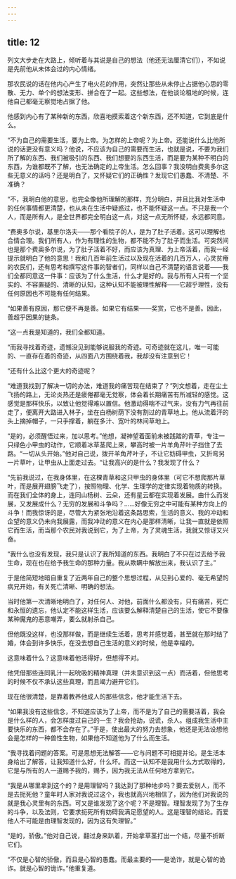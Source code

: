```yaml
---
---
---
```

title: 12
---




列文大步走在大路上，倾听着与其说是自己的想法（他还无法厘清它们），不如说是先前他从未体会过的内心情绪。

那农民说的话在他内心产生了电火花的作用，突然让那些从未停止占据他心思的零散、无力、单个的想法变形、拼合在了一起。这些想法，在他谈论租地的时候，连他自己都毫无察觉地占据了他。

他感到内心有了某种新的东西，欣喜地摸索着这个新东西，还不知道，它到底是什么。

“不为自己的需要生活，要为上帝。为怎样的上帝呢？为上帝。还能说什么比他所说的话更没有意义吗？他说，不应该为自己的需要而生活，也就是说，不要为我们所了解的东西、我们被吸引的东西、我们想要的东西生活，而是要为某种不明白的东西，为谁都既不了解，也无法确定的上帝生活。怎么回事？我没明白费奥多尔这些无意义的话吗？还是明白了，又怀疑它们的正确性？发现它们愚蠢、不清楚、不准确？

“不，我明白他的意思，也完全像他所理解的那样，充分明白，并且比我对生活中的任何事情都更清楚，也从未在生活中疑惑过，也不能怀疑这一点。不只是我一个人，而是所有人，是全世界都完全明白这一点，对这一点无所怀疑，永远都同意。

“费奥多尔说，基里尔洛夫——那个看院子的人，是为了肚子活着。这可以理解也合情合理。我们所有人，作为有理性的生物，都不能不为了肚子而生活。可突然间也是那个费奥多尔说，为了肚子活着不好，而应该为真理、为上帝活着，而我一经提示就明白了他的意思！我和几百年前生活过以及现在活着的几百万人，心灵贫瘠的农民们，还有思考和撰写这件事的智者们，同样以自己不清楚的语言说着——我们全都同意这一件事：应该为了什么生活，什么才是好的。我与所有人只有一个坚实的、不容置疑的、清晰的认知，这种认知不能被理性解释——它超乎理性，没有任何原因也不可能有任何结果。

“如果善有原因，那它便不再是善。如果它有结果——奖赏，它也不是善。因此，善超乎因果的链条。

“这一点我是知道的，我们全都知道。

“而我寻找着奇迹，遗憾没见到能够说服我的奇迹。可奇迹就在这儿，唯一可能的、一直存在着的奇迹，从四面八方围绕着我，我却没有注意到它！

“还有什么比这个更大的奇迹呢？

“难道我找到了解决一切的办法，难道我的痛苦现在结束了？”列文想着，走在尘土飞扬的路上，无论炎热还是疲倦都毫无觉察，体会着长期痛苦有所减轻的感觉。这感觉是那样快乐，以致让他觉得难以置信。他激动得喘不过气来，没有力气再往前走了，便离开大路进入林子，坐在白杨树荫下没有割过的青草地上。他从流着汗的头上摘掉帽子，一只手撑着，躺在多汁、宽叶的林间草地上。

“是的，必须醒悟过来，加以思考。”他想，凝神望着面前未被践踏的青草，专注一只绿色小甲虫的动作，它顺着冰草茎爬上来，攀高时被一片羊角芹叶子挡住了去路。“一切从头开始。”他对自己说，拨开羊角芹叶子，不让它妨碍甲虫，又折弯另一片草叶，让甲虫从上面走过去。“让我高兴的是什么？我发现了什么？

“先前我说过，在我身体里，在这棵青草和这只甲虫的身体里（可它不想爬那片草叶，而是展开翅膀飞走了），按照物理、化学、生理学的定律实现着物质的转换。而在我们全体的身上，连同山杨树、云朵，还有星云都在实现着发展。由什么而发展，又发展成什么？无穷的发展和斗争吗？……好像无穷之中可能有某种方向上的斗争！而我惊讶的是，尽管大为紧张地沿着这条路思索，生活的意义、我的冲动和企望的意义仍未向我展露，而我冲动的意义在内心是那样清晰，让我一直就是依照它而生活，而当那个农民对我说到它，为了上帝，为了灵魂生活，我就又惊讶又兴奋。

“我什么也没有发现，我只是认识了我所知道的东西。我明白了不只在过去给予我生命，现在也在给予我生命的那种力量。我从欺瞒中解放出来，我认识了主。”

于是他简短地暗自重复了近两年自己的整个思想过程，从见到心爱的、毫无希望的病兄开始，有关死亡清晰、明确的想法。

当时他第一次清晰地明白了，对任何人、对他，前面什么都没有，只有痛苦，死亡和永恒的遗忘，他认定不能这样生活，应该要么解释清楚自己的生活，使它不要像某种魔鬼的恶意嘲弄，要么就射杀自己。

但他既没这样，也没那样做，而是继续生活着，思考并感觉着，甚至就在那时结了婚，体会到许多快乐，在没去想自己生活的意义的时候，他是幸福的。

这意味着什么？这意味着他活得好，但想得不对。

他凭借那些连同乳汁一起吮吸的精神真理（并未意识到这一点）而活着，但他思考的时候不仅不承认这些真理，而且竭力避开它们。

现在他很清楚，是靠着教养他成人的那些信念，他才能生活下去。

“如果我没有这些信念，不知道应该为了上帝，而不是为了自己的需要活着，我会是什么样的人，会怎样度过自己的一生？我会抢劫，说谎，杀人。组成我生活中主要快乐的东西，都不会存在了。”于是，使出最大的努力去想象，他还是无法设想他会是怎样的一种兽性生物，如果他不知道他为了什么而生活。

“我寻找着问题的答案。可是思想无法解答——它与问题不可相提并论。是生活本身给出了解答，让我知道什么好，什么坏。而这一认知不是我用什么方式取得的，它是与所有的人一道赐予我的，赐予，因为我无法从任何地方拿到它。

“我是从哪里拿到这个的？是用理智吗？我达到了那种地步吗？要去爱别人，而不是去扼死他？童年时人家对我说过这个，我也就高兴地相信了，因为他们对我说的就是我心灵里有的东西。可又是谁发现了这个呢？不是理智。理智发现了为了生存的斗争，以及法则，它要求扼死所有妨碍我满足愿望的人。这是理智的结论。而爱他人不可能是由理智发现的，因为这有失理智。”

“是的，骄傲。”他对自己说，翻过身来趴着，开始拿草茎打出一个结，尽量不折断它们。

“不仅是心智的骄傲，而且是心智的愚蠢。而最主要的——是诡诈，就是心智的诡诈。就是心智的诡诈。”他重复道。